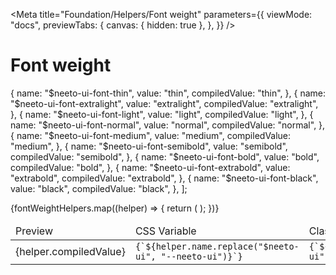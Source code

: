 
<Meta
  title="Foundation/Helpers/Font weight"
  parameters={{
    viewMode: "docs",
    previewTabs: {
      canvas: { hidden: true },
    },
  }}
/>

<style>{`
  .story-demo-table tr{
      background: transparent !important;
  }

`}</style>

# Font weight

  {
    name: "$neeto-ui-font-thin",
    value: "thin",
    compiledValue: "thin",
  },
  {
    name: "$neeto-ui-font-extralight",
    value: "extralight",
    compiledValue: "extralight",
  },
  {
    name: "$neeto-ui-font-light",
    value: "light",
    compiledValue: "light",
  },
  {
    name: "$neeto-ui-font-normal",
    value: "normal",
    compiledValue: "normal",
  },
  {
    name: "$neeto-ui-font-medium",
    value: "medium",
    compiledValue: "medium",
  },
  {
    name: "$neeto-ui-font-semibold",
    value: "semibold",
    compiledValue: "semibold",
  },
  {
    name: "$neeto-ui-font-bold",
    value: "bold",
    compiledValue: "bold",
  },
  {
    name: "$neeto-ui-font-extrabold",
    value: "extrabold",
    compiledValue: "extrabold",
  },
  {
    name: "$neeto-ui-font-black",
    value: "black",
    compiledValue: "black",
  },
];

<table className="table-auto">
  <thead>
    <tr>
      <td className="border p-2">Preview</td>
      <td className="border p-2">CSS Variable</td>
      <td className="border p-2">Class</td>
    </tr>
  </thead>
  <tbody>
    {fontWeightHelpers.map((helper) => {
      return (
        <tr key={helper.name}>
          <td className="neeto-ui-bg-gray-800 p-2">
            <div className="p-6">
              <div
                className={`w-46 h-18 flex items-center justify-center p-3 rounded-sm neeto-ui-bg-white ${helper.name.replace(
                  "$neeto-ui",
                  "neeto-ui"
                )}`}
              >
                {helper.compiledValue}
              </div>
            </div>
          </td>
          <td className="border p-2">
            <code>{`${helper.name.replace("$neeto-ui", "--neeto-ui")}`}</code>
          </td>
          <td className="border p-2">
            <div className="flex justify-between">
              <code>{`${helper.name.replace("$neeto-ui", "neeto-ui")}`}</code>
            </div>
          </td>
        </tr>
      );
    })}
  </tbody>
</table>

